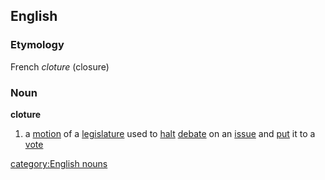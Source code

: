 ==English==
===Etymology===
French ''cloture'' (closure)
===Noun===
{{wikipedia}}
'''cloture'''
# a [[motion]] of a [[legislature]] used to [[halt]] [[debate]] on an [[issue]] and [[put]] it to a [[vote]]
[[category:English nouns]]